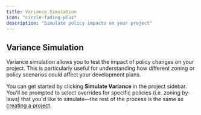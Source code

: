 ```yaml
---
title: Variance Simulation
icon: "circle-fading-plus"
description: "Simulate policy impacts on your project"
---
```


## Variance Simulation

Variance simulation allows you to test the impact of policy changes on your project. This is particularly useful for understanding how different zoning or policy scenarios could affect your development plans.

You can get started by clicking <Icon icon="circle-fading-plus" color="#FFF" /> **Simulate Variance** in the project sidebar. You'll be prompted to select overrides for specific policies (i.e. zoning by-laws) that you'd like to simulate—the rest of the process is the same as [creating a project](/essentials/projects).
